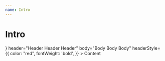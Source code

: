 ```yaml
---
name: Intro
---
```



# Intro

<Playground>
    <Intro
        zIndex={2000}
        logo={<IntroGifLogo src="https://media0.giphy.com/media/l3vR16pONsV8cKkWk/giphy.gif" />}
        header="Header Header Header"
        body="Body Body Body"
        headerStyle={{
            color: "red",
            fontWeight: 'bold',
        }}
    >
        Content
    </Intro>
</Playground>
